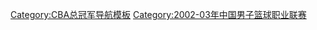 {{Navbox with collapsible groups
| name = 2002-03赛季CBA总冠军
| titlestyle = background:#FAC001;color:#BA5730
| title = [[八一南昌火箭篮球俱乐部|{{color|#BA5730|八一火箭（八一双鹿）}}]] [[2003年CBA总决赛|{{color|#BA5730|2002-03赛季CBA总冠军}}]]
| state = {{{state|autocollapse}}}
| selected = {{{1|}}}
| listclass = hlist
| groupstyle = background:#FAC001;color:#BA5730
| group1 = 总决赛报名球员
| abbr1 = 1
| list1 = 
* 4 [[范斌 (篮球)|范斌]]
* 5 [[李克 (篮球运动员)|李克]]
* 7 [[李可 (篮球运动员)|李可]]
* 9 [[陈可 (篮球运动员)|陈可]]
* 10 [[刘玉栋]]
* 11 [[李楠 (篮球运动员)|李楠]]
* 12 [[遇俊锴]]
* 13 [[张劲松]]
* 14 [[胡克 (篮球运动员)|胡克]]
* 16 [[莫科]]
| group2 = 其他球员
| abbr2 = 2
| list2 = 
* 6 [[杨光 (篮球运动员)|杨光]]
* 8 [[闫宇峰]]
* 15 [[吴谦 (篮球运动员)|吴谦]]
* 17 [[王中光]]
| belowstyle = background:#FAC001;color:#BA5730
| below = 主教练：[[阿的江|{{color|#BA5730|阿的江·苏莱曼}}]]
}}<noinclude>
[[Category:CBA总冠军导航模板]]
[[Category:2002-03年中国男子篮球职业联赛]]
</noinclude>